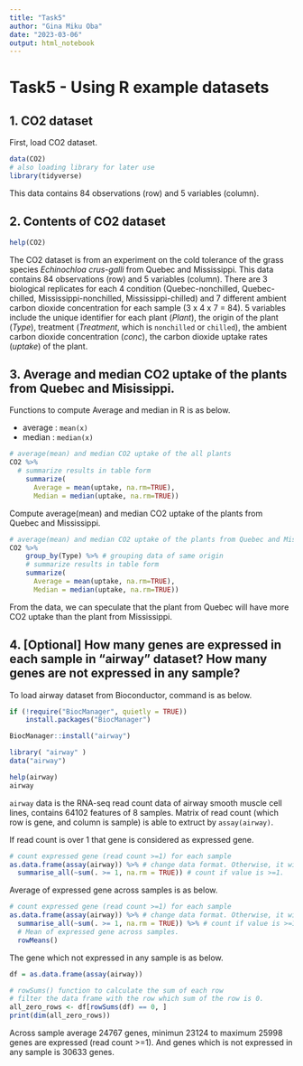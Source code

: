 ```yaml
---
title: "Task5"
author: "Gina Miku Oba"
date: "2023-03-06"
output: html_notebook
---
```


# Task5 - Using R example datasets

## 1. CO2 dataset
First, load CO2 dataset.
```r
data(CO2)
# also loading library for later use
library(tidyverse)
```

This data contains 84 observations (row) and 5 variables (column). 

## 2. Contents of CO2 dataset
```r
help(CO2)
```

The CO2 dataset is from an experiment on the cold tolerance of the grass species _Echinochloa crus-galli_ from Quebec and Mississippi. This data contains 84 observations (row) and 5 variables (column). There are 3 biological replicates for each 4 condition (Quebec-nonchilled, Quebec-chilled, Mississippi-nonchilled, Mississippi-chilled) and 7 different ambient carbon dioxide concentration for each sample (3 x 4 x 7 = 84). 5 variables include the unique identifier for each plant (*Plant*), the origin of the plant (*Type*),  treatment (*Treatment*, which is `nonchilled` or `chilled`), the ambient carbon dioxide concentration (*conc*), the carbon dioxide uptake rates (*uptake*) of the plant.

## 3. Average and median CO2 uptake of the plants from Quebec and Misissippi.
Functions to compute Average and median in R is as below.

- average : `mean(x)`
- median : `median(x)`

```r
# average(mean) and median CO2 uptake of the all plants
CO2 %>%
  # summarize results in table form
    summarize( 
      Average = mean(uptake, na.rm=TRUE),
      Median = median(uptake, na.rm=TRUE))
```

Compute average(mean) and median CO2 uptake of the plants from Quebec and Mississippi.
```r
# average(mean) and median CO2 uptake of the plants from Quebec and Mississippi.
CO2 %>%
    group_by(Type) %>% # grouping data of same origin
    # summarize results in table form
    summarize(
      Average = mean(uptake, na.rm=TRUE),
      Median = median(uptake, na.rm=TRUE))
```
From the data, we can speculate that the plant from Quebec will have more CO2 uptake than the plant from Mississippi.

## 4. [Optional] How many genes are expressed in each sample in "airway" dataset? How many genes are not expressed in any sample?

To load airway dataset from Bioconductor, command is as below.

```r
if (!require("BiocManager", quietly = TRUE))
    install.packages("BiocManager")

BiocManager::install("airway")

library( "airway" )
data("airway")
```

```r
help(airway)
airway
```
`airway` data is the RNA-seq read count data of airway smooth muscle cell lines, contains 64102 features of 8 samples. Matrix of read count (which row is gene, and column is sample) is able to extruct by `assay(airway)`.

If read count is over 1 that gene is considered as expressed gene.
```r
# count expressed gene (read count >=1) for each sample
as.data.frame(assay(airway)) %>% # change data format. Otherwise, it will be `Error in UseMethod("tbl_vars")`
  summarise_all(~sum(. >= 1, na.rm = TRUE)) # count if value is >=1.

```
Average of expressed gene across samples is as below.
```r
# count expressed gene (read count >=1) for each sample
as.data.frame(assay(airway)) %>% # change data format. Otherwise, it will be `Error in UseMethod("tbl_vars")`
  summarise_all(~sum(. >= 1, na.rm = TRUE)) %>% # count if value is >=1.
  # Mean of expressed gene across samples.
  rowMeans()
```

The gene which not expressed in any sample is as below.
```r
df = as.data.frame(assay(airway))

# rowSums() function to calculate the sum of each row
# filter the data frame with the row which sum of the row is 0.
all_zero_rows <- df[rowSums(df) == 0, ]
print(dim(all_zero_rows))

```

Across sample average 24767 genes, minimun 23124 to maximum 25998 genes are expressed (read count >=1).
And genes which is not expressed in any sample is 30633 genes.




